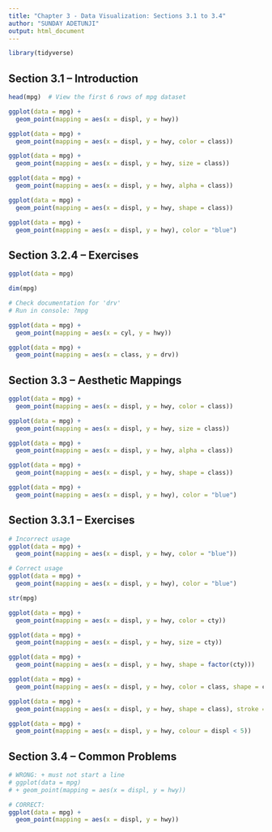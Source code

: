 ```yaml
---
title: "Chapter 3 - Data Visualization: Sections 3.1 to 3.4"
author: "SUNDAY ADETUNJI"
output: html_document
---
```


```r
library(tidyverse)
```

## Section 3.1 – Introduction

```r
head(mpg)  # View the first 6 rows of mpg dataset
```

```r
ggplot(data = mpg) + 
  geom_point(mapping = aes(x = displ, y = hwy))
```

```r
ggplot(data = mpg) + 
  geom_point(mapping = aes(x = displ, y = hwy, color = class))
```

```r
ggplot(data = mpg) + 
  geom_point(mapping = aes(x = displ, y = hwy, size = class))
```

```r
ggplot(data = mpg) + 
  geom_point(mapping = aes(x = displ, y = hwy, alpha = class))
```

```r
ggplot(data = mpg) + 
  geom_point(mapping = aes(x = displ, y = hwy, shape = class))
```

```r
ggplot(data = mpg) + 
  geom_point(mapping = aes(x = displ, y = hwy), color = "blue")
```

## Section 3.2.4 – Exercises

```r
ggplot(data = mpg)
```

```r
dim(mpg)
```

```r
# Check documentation for 'drv'
# Run in console: ?mpg
```

```r
ggplot(data = mpg) +
  geom_point(mapping = aes(x = cyl, y = hwy))
```

```r
ggplot(data = mpg) +
  geom_point(mapping = aes(x = class, y = drv))
```

## Section 3.3 – Aesthetic Mappings

```r
ggplot(data = mpg) + 
  geom_point(mapping = aes(x = displ, y = hwy, color = class))
```

```r
ggplot(data = mpg) + 
  geom_point(mapping = aes(x = displ, y = hwy, size = class))
```

```r
ggplot(data = mpg) + 
  geom_point(mapping = aes(x = displ, y = hwy, alpha = class))
```

```r
ggplot(data = mpg) + 
  geom_point(mapping = aes(x = displ, y = hwy, shape = class))
```

```r
ggplot(data = mpg) + 
  geom_point(mapping = aes(x = displ, y = hwy), color = "blue")
```

## Section 3.3.1 – Exercises

```r
# Incorrect usage
ggplot(data = mpg) + 
  geom_point(mapping = aes(x = displ, y = hwy, color = "blue"))
```

```r
# Correct usage
ggplot(data = mpg) + 
  geom_point(mapping = aes(x = displ, y = hwy), color = "blue")
```

```r
str(mpg)
```

```r
ggplot(data = mpg) +
  geom_point(mapping = aes(x = displ, y = hwy, color = cty))
```

```r
ggplot(data = mpg) +
  geom_point(mapping = aes(x = displ, y = hwy, size = cty))
```

```r
ggplot(data = mpg) +
  geom_point(mapping = aes(x = displ, y = hwy, shape = factor(cty)))
```

```r
ggplot(data = mpg) +
  geom_point(mapping = aes(x = displ, y = hwy, color = class, shape = class))
```

```r
ggplot(data = mpg) + 
  geom_point(mapping = aes(x = displ, y = hwy, shape = class), stroke = 2)
```

```r
ggplot(data = mpg) +
  geom_point(mapping = aes(x = displ, y = hwy, colour = displ < 5))
```

## Section 3.4 – Common Problems

```r
# WRONG: + must not start a line
# ggplot(data = mpg) 
# + geom_point(mapping = aes(x = displ, y = hwy))
```

```r
# CORRECT:
ggplot(data = mpg) + 
  geom_point(mapping = aes(x = displ, y = hwy))
```
